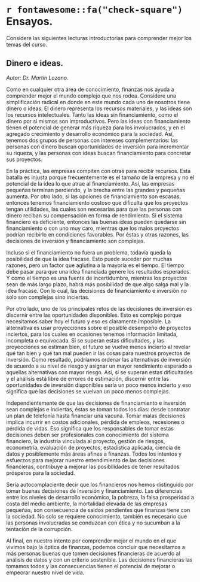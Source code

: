 
# `r fontawesome::fa("check-square")` Ensayos.

Considere las siguientes lecturas introductorias para comprender mejor los temas del curso.

## Dinero e ideas.

*Autor: Dr. Martín Lozano.*

Como en cualquier otra área de conocimiento, finanzas nos ayuda a comprender mejor el mundo complejo que nos rodea. Considere una simplificación radical en donde en este mundo cada uno de nosotros tiene dinero o ideas.  El dinero representa los recursos materiales, y las ideas son los recursos intelectuales. Tanto las ideas sin financiamiento, como el dinero por si mismos son improductivos. Pero las ideas con financiamiento tienen el potencial de generar más riqueza para los involucrados, y en el agregado crecimiento y desarrollo económico para la sociedad. Así, tenemos dos grupos de personas con intereses complementarios: las personas con dinero buscan oportunidades de inversión para incrementar su riqueza, y las personas con ideas buscan financiamiento para concretar sus proyectos.

En la práctica, las empresas compiten con otras para recibir recursos. Esta batalla es injusta porque frecuentemente es el tamaño de la empresa y no el potencial de la idea lo que atrae al financiamiento. Así, las empresas pequeñas terminan perdiendo, y la brecha entre las grandes y pequeñas aumenta. Por otro lado, si las opciones de financiamiento son escasas, entonces tenemos financiamiento costoso que dificulta que los proyectos tengan utilidades, las cuales son necesarias para que las personas con dinero reciban su compensación en forma de rendimiento. Si el sistema financiero es deficiente, entonces las buenas ideas pueden quedarse sin financiamiento o con uno muy caro, mientras que los malos proyectos podrían recibirlo en condiciones favorables. Por éstas y otras razones, las decisiones de inversión y financiamiento son complejas.

Incluso si el financiamiento no fuera un problema, todavía queda la posibilidad de que la idea fracase. Esto puede suceder por muchas razones, pero un factor que aglutina a la mayoría es el tiempo. El tiempo debe pasar para que una idea financiada genere los resultados esperados. Y como el tiempo es una fuente de incertidumbre, mientras los proyectos sean de más largo plazo, habrá más posibilidad de que algo salga mal y la idea fracase. Con lo cual, las decisiones de financiamiento e inversión no solo son complejas sino inciertas.

Por otro lado, uno de los principales retos de las decisiones de inversión es discernir entre las oportunidades disponibles. Esto es complejo porque necesitamos saber hoy el futuro y eso es claramente imposible. La alternativa es usar proyecciones sobre el posible desempeño de proyectos inciertos, para los cuales en ocasiones tenemos información limitada, incompleta o equivocada. Si se superan estas dificultades, y las proyecciones se estiman bien, el futuro se vuelve menos incierto al revelar qué tan bien y qué tan mal pueden ir las cosas para nuestros proyectos de inversión. Como resultado, podríamos ordenar las alternativas de inversión de acuerdo a su nivel de riesgo y asignar un mayor rendimiento esperado a aquellas alternativas con mayor riesgo. Así, si se superan estas dificultades y el análisis está libre de errores de estimación, discernir entre las oportunidades de inversión disponibles sería un poco menos incierto y eso significa que las decisiones se vuelvan un poco menos complejas.

Independientemente de que las decisiones de financiamiento e inversión sean complejas e inciertas, éstas se toman todos los días: desde contratar un plan de telefonía hasta financiar una vacuna. Tomar malas decisiones implica incurrir en costos adicionales, pérdida de empleos, recesiones o pérdida de vidas. Eso significa que los responsables de tomar estas decisiones deben ser profesionales con conocimiento del sistema financiero, la industria vinculada al proyecto, gestión de riesgos, econometría, evaluación de proyectos, estadística aplicada, ciencia de datos y posiblemente más áreas afines a finanzas. Todos los intentos y esfuerzos para mejorar nuestro entendimiento de las decisiones financieras, contribuye a mejorar las posibilidades de tener resultados prósperos para la sociedad.

Sería autocomplaciente decir que los financieros nos hemos distinguido por tomar buenas decisiones de inversión y financiamiento. Las diferencias entre los niveles de desarrollo económico, la pobreza, la falsa prosperidad a costa del medio ambiente, la mortalidad elevada de las empresas pequeñas, son consecuencia de saldos pendientes que finanzas tiene con la sociedad. No solo se requiere conocimiento, también es necesario que las personas involucradas se conduzcan con ética y no sucumban a la tentación de la corrupción.

Al final, en nuestro intento por comprender mejor el mundo en el que vivimos bajo la óptica de finanzas, podemos concluir que necesitamos a más personas buenas que tomen decisiones financieras de acuerdo al análisis de datos y con un criterio sostenible. Las decisiones financieras las tomamos todos y las consecuencias tienen el potencial de mejorar o empeorar nuestro nivel de vida. 

